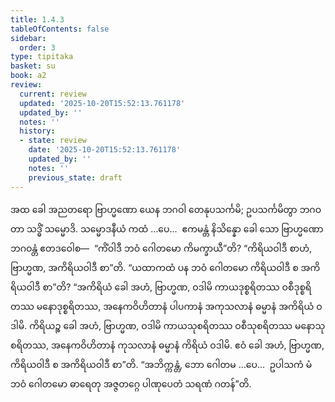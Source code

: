 ```yaml
---
title: 1.4.3
tableOfContents: false
sidebar:
  order: 3
type: tipitaka
basket: su
book: a2
review:
  current: review
  updated: '2025-10-20T15:52:13.761178'
  updated_by: ''
  notes: ''
  history:
  - state: review
    date: '2025-10-20T15:52:13.761178'
    updated_by: ''
    notes: ''
    previous_state: draft
---
```



<DynamicBreadcrumb />


<ReviewStatus review={frontmatter.review} showDetails={true} />

<HypothesisAnnotation frontmatter={frontmatter} />

<Division number="35" book="a2" e="ch" v="15" p="63">

<Paragraph number="73" book="a2">
အထ ခေါ အညတရော ဗြာဟ္မဏော ယေန ဘဂဝါ တေနုပသင်္ကမိ; ဥပသင်္ကမိတွာ ဘဂဝတာ သဒ္ဓိံ သမ္မောဒိ. သမ္မောဒနီယံ ကထံ …ပေ…  ဧကမန္တံ နိသိန္နော ခေါ သော ဗြာဟ္မဏော ဘဂဝန္တံ ဧတဒဝေါစ—  “ကိံဝါဒီ ဘဝံ ဂေါတမော ကိမက္ခာယီ”တိ? “ကိရိယဝါဒီ စာဟံ, ဗြာဟ္မဏ, အကိရိယဝါဒီ စာ”တိ. “ယထာကထံ ပန ဘဝံ ဂေါတမော ကိရိယဝါဒီ စ အကိရိယဝါဒီ စာ”တိ?
</Paragraph>

<Paragraph number="74" book="a2">
“အကိရိယံ ခေါ အဟံ, ဗြာဟ္မဏ, ဝဒါမိ ကာယဒုစ္စရိတဿ ဝစီဒုစ္စရိတဿ မနောဒုစ္စရိတဿ, အနေကဝိဟိတာနံ ပါပကာနံ အကုသလာနံ ဓမ္မာနံ အကိရိယံ ဝဒါမိ. ကိရိယဉ္စ ခေါ အဟံ, ဗြာဟ္မဏ, ဝဒါမိ ကာယသုစရိတဿ ဝစီသုစရိတဿ မနောသုစရိတဿ, အနေကဝိဟိတာနံ ကုသလာနံ ဓမ္မာနံ ကိရိယံ ဝဒါမိ. ဧဝံ ခေါ အဟံ, ဗြာဟ္မဏ, ကိရိယဝါဒီ စ အကိရိယဝါဒီ စာ”တိ.
</Paragraph>

<Paragraph number="75" book="a2">
“အဘိက္ကန္တံ, ဘော ဂေါတမ …ပေ…  ဥပါသကံ မံ ဘဝံ ဂေါတမော ဓာရေတု အဇ္ဇတဂ္ဂေ ပါဏုပေတံ သရဏံ ဂတန်”တိ.
</Paragraph>
</Division>